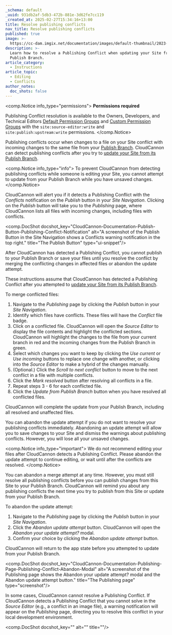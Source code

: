 ```yaml
---
_schema: default
_uuid: 931db2af-5db3-472b-881e-3d62fe7cc119
_created_at: 2025-02-27T15:34:16+13:00
title: Resolve publishing conflicts
nav_title: Resolve publishing conflicts
published: true
image: >-
  https://cc-dam.imgix.net/documentation/images/default-thumbnail/2023-Q4/CloudCannon-Documentation-Thumbnail.png
description: >-
  Learn how to resolve a Publishing Conflict when updating your Site from it's
  Publish Branch.
article_category:
  - Instructions
article_topic:
  - Editing
  - Conflicts
author_notes:
  doc_shots: false
---
```

<comp.Notice info_type="permissions">
  **Permissions required**

  Publishing Conflict resolution is available to the Owners, Developers, and Technical Editors [Default Permission Groups](/documentation/articles/what-are-default-permission-groups/) and [Custom Permission Groups](/documentation/articles/what-are-custom-permission-groups/) with the `site:source-editor:write` and `site:publish:upstream:write` permissions.
</comp.Notice>

Publishing conflicts occur when changes to a file on your Site conflict with incoming changes to the same file from your [Publish Branch](https://crawling-ginger.cloudvent.net/documentation/articles/what-is-a-publish-branch/). CloudCannon can detect publishing conflicts after you try to [update your Site from its Publish Branch](/documentation/articles/update-from-a-publish-branch/).

<comp.Notice info_type="info">
  To prevent CloudCannon from detecting publishing conflicts while someone is editing your Site, you cannot attempt to update from your Publish Branch while you have unsaved changes.
</comp.Notice>

CloudCannon will alert you if it detects a Publishing Conflict with the *Conflicts* notification on the *Publish* button in your *Site Navigation*. Clicking on the *Publish* button will take you to the *Publishing* page, where CloudCannon lists all files with incoming changes, including files with conflicts.

<comp.DocShot docshot_key="CloudCannon-Documentation-Publish-Button-Publishing-Conflict-Notification" alt="A screenshot of the Publish Button in the Site Navigation shows a Conflicts warning notification in the top right." title="The Publish Button" type="ui-snippet"/>

After CloudCannon has detected a Publishing Conflict, you cannot publish to your Publish Branch or save your files until you resolve the conflict by merging the conflicting changes in affected files or abandon the update attempt.

These instructions assume that CloudCannon has detected a Publishing Conflict after you attempted to [update your Site from its Publish Branch](/documentation/articles/update-from-a-publish-branch/).

To merge conflicted files:

1. Navigate to the *Publishing* page by clicking the *Publish* button in your *Site Navigation*.
2. Identify which files have conflicts. These files will have the *Conflict* file badge.
3. Click on a conflicted file. CloudCannon will open the *Source Editor* to display the file contents and highlight the conflicted sections. CloudCannon will highlight the changes to the file from your current branch in red and the incoming changes from the Publish Branch in green.
4. Select which changes you want to keep by clicking the *Use current* or *Use incoming* buttons to replace one change with another, or clicking into the *Source Editor* to make a hybrid of the changes manually.
5. (Optional.) Click the *Scroll to next conflict* button to move to the next conflict in a file with multiple conflicts.
6. Click the *Mark resolved* button after resolving all conflicts in a file.
7. Repeat steps 3 - 6 for each conflicted file.
8. Click the *Update from Publish Branch* button when you have resolved all conflicted files.

CloudCannon will complete the update from your Publish Branch, including all resolved and unaffected files.



You can abandon the update attempt if you do not want to resolve your publishing conflicts immediately. Abandoning an update attempt will allow you to save changes to your Site and dismiss the warnings about publishing conflicts. However, you will lose all your unsaved changes.

<comp.Notice info_type="important">
  We do not recommend editing your files after CloudCannon detects a Publishing Conflict. Please abandon the update attempt to continue editing, or wait until after the conflicts are resolved.
</comp.Notice>

You can abandon a merge attempt at any time. However, you must still resolve all publishing conflicts before you can publish changes from this Site to your Publish Branch. CloudCannon will remind you about any publishing conflicts the next time you try to publish from this Site or update from your Publish Branch.

To abandon the update attempt:

1. Navigate to the *Publishing* page by clicking the *Publish* button in your *Site Navigation*.
2. Click the *Abandon update attempt* button. CloudCannon will open the *Abandon your update attempt?* modal.
3. Confirm your choice by clicking the *Abandon update attempt* button.

CloudCannon will return to the app state before you attempted to update from your Publish Branch.

<comp.DocShot docshot_key="CloudCannon-Documentation-Publishing-Page-Publishing-Conflict-Abandon-Modal" alt="A screenshot of the Publishing page shows the Abandon your update attempt? modal and the Abandon update attempt button." title="The Publishing page" type="screenshot"/>

In some cases, CloudCannon cannot resolve a Publishing Conflict. If CloudCannon detects a Publishing Conflict that you cannot solve in the *Source Editor* (e.g., a conflict in an image file), a warning notification will appear on the *Publishing* page, directing you to resolve this conflict in your local development environment.

<comp.DocShot docshot_key="" alt="" title=""/>
